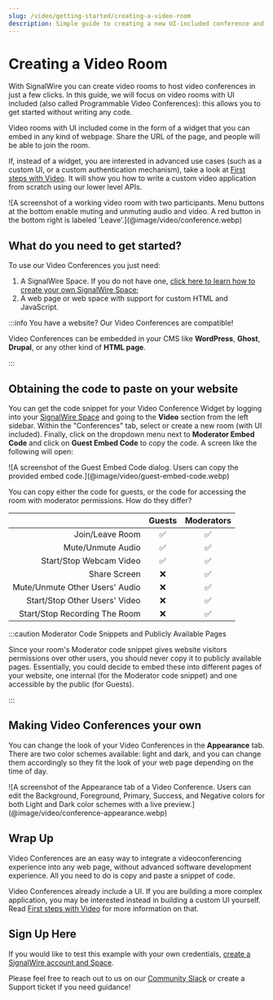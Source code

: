 ```yaml
---
slug: /video/getting-started/creating-a-video-room
description: Simple guide to creating a new UI-included conference and embedding it.
---
```


# Creating a Video Room

With SignalWire you can create video rooms to host video conferences in just a
few clicks. In this guide, we will focus on video rooms with UI included (also
called Programmable Video Conferences): this allows you to get started without
writing any code.

Video rooms with UI included come in the form of a widget that you can embed in
any kind of webpage. Share the URL of the page, and people will be able to join
the room.

If, instead of a widget, you are interested in advanced use cases (such as a
custom UI, or a custom authentication mechanism), take a look at [First steps with Video](../video-first-steps/index.mdx). It will show you how to write a custom
video application from scratch using our lower level APIs.


<Frame caption="You can embed the Video Conference widget in any kind of webpage just by pasting a code snippet.">
  ![A screenshot of a working video room with two participants. Menu buttons at the bottom enable muting and unmuting audio and video. A red button in the bottom right is labeled 'Leave'.](@image/video/conference.webp)
</Frame>

## What do you need to get started?

To use our Video Conferences you just need:

1. A SignalWire Space. If you do not have one, [click here to learn how to create your own SignalWire Space](/platform/dashboard/getting-started/signing-up-for-a-space);
2. A web page or web space with support for custom HTML and JavaScript.

:::info You have a website? Our Video Conferences are compatible!

Video Conferences can be embedded in your CMS like **WordPress**, **Ghost**, **Drupal**, or any other kind of **HTML page**.

:::

## Obtaining the code to paste on your website

You can get the code snippet for your Video Conference Widget by logging into
your [SignalWire Space](https://signalwire.com/signin) and going to the
**Video** section from the left sidebar. Within the "Conferences" tab, select or
create a new room (with UI included). Finally, click on the dropdown menu next to
**Moderator Embed Code** and click on **Guest Embed Code** to copy the code. A
screen like the following will open:

<Frame caption="Guest Embed Code Snippet">
  ![A screenshot of the Guest Embed Code dialog. Users can copy the provided embed code.](@image/video/guest-embed-code.webp)
</Frame>

You can copy either the code for guests, or the code for accessing the room with moderator permissions. How do they differ?

|                                | Guests | Moderators |
| -----------------------------: | :----: | :--------: |
|                Join/Leave Room |   ✅   |     ✅     |
|              Mute/Unmute Audio |   ✅   |     ✅     |
|        Start/Stop Webcam Video |   ✅   |     ✅     |
|                   Share Screen |   ❌   |     ✅     |
| Mute/Unmute Other Users' Audio |   ❌   |     ✅     |
|  Start/Stop Other Users' Video |   ❌   |     ✅     |
|  Start/Stop Recording The Room |   ❌   |     ✅     |

:::caution Moderator Code Snippets and Publicly Available Pages

Since your room's Moderator code snippet gives website visitors permissions over other users, you should never copy it to publicly available pages. Essentially, you could decide to embed these into different pages of your website, one internal (for the Moderator code snippet) and one accessible by the public (for Guests).

:::

## Making Video Conferences your own

You can change the look of your Video Conferences in the **Appearance** tab. There are two color schemes available: light and dark, and you can change them accordingly so they fit the look of your web page depending on the time of day.

<Frame caption="Video Conference Appearance Tab">
  ![A screenshot of the Appearance tab of a Video Conference. Users can edit the Background, Foreground, Primary, Success, and Negative colors for both Light and Dark color schemes with a live preview.](@image/video/conference-appearance.webp)
</Frame>

## Wrap Up

Video Conferences are an easy way to integrate a videoconferencing experience into any web page, without advanced software development experience. All you need to do is copy and paste a snippet of code.

Video Conferences already include a UI. If you are building a more complex
application, you may be interested instead in building a custom UI yourself.
Read [First steps with Video](../video-first-steps/index.mdx) for more information on
that.

## Sign Up Here

If you would like to test this example with your own credentials, [create a SignalWire account and Space](https://signalwire.com/signups/new).

Please feel free to reach out to us on our [Community Slack](https://signalwire.community/) or create a Support ticket if you need guidance!
